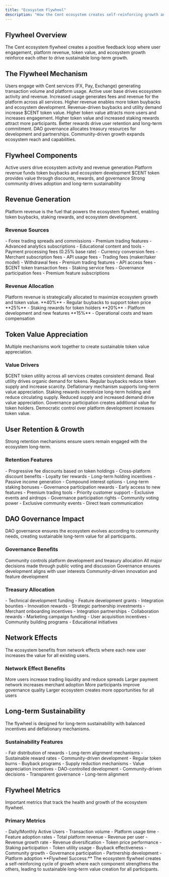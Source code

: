 ```yaml
---
title: "Ecosystem Flywheel"
description: "How the Cent ecosystem creates self-reinforcing growth and value"
---
```


## Flywheel Overview

<Card title="Self-Reinforcing Growth" icon="sync" horizontal>
  The Cent ecosystem flywheel creates a positive feedback loop where user
  engagement, platform revenue, token value, and ecosystem growth reinforce each
  other to drive sustainable long-term growth.
</Card>

## The Flywheel Mechanism

<Steps>
  <Step title="User Engagement">
    Users engage with Cent services (FX, Pay, Exchange) generating transaction
    volume and platform usage.
    <Check>Active user base drives ecosystem activity and revenue.</Check>
  </Step>

  <Step title="Revenue Generation">
    Increased usage generates fees and revenue for the platform across all
    services.
    <Check>
      Higher revenue enables more token buybacks and ecosystem development.
    </Check>
  </Step>

  <Step title="Token Value Appreciation">
    Revenue-driven buybacks and utility demand increase $CENT token value.
    <Check>
      Higher token value attracts more users and increases engagement.
    </Check>
  </Step>

  <Step title="Enhanced Rewards">
    Higher token value and increased staking rewards attract more participants.
    <Check>Better rewards drive user retention and long-term commitment.</Check>
  </Step>

  <Step title="Ecosystem Growth">
    DAO governance allocates treasury resources for development and
    partnerships.
    <Check>
      Community-driven growth expands ecosystem reach and capabilities.
    </Check>
  </Step>
</Steps>

## Flywheel Components

<CardGroup cols={2}>
  <Card title="User Engagement" icon="users">
    Active users drive ecosystem activity and revenue generation
  </Card>
  <Card title="Revenue Growth" icon="chart-bar">
    Platform revenue funds token buybacks and ecosystem development
  </Card>
  <Card title="Token Utility" icon="coins">
    $CENT token provides value through discounts, rewards, and governance
  </Card>
  <Card title="Community Growth" icon="handshake">
    Strong community drives adoption and long-term sustainability
  </Card>
</CardGroup>

## Revenue Generation

<Info>
  Platform revenue is the fuel that powers the ecosystem flywheel, enabling
  token buybacks, staking rewards, and ecosystem development.
</Info>

### Revenue Sources

<AccordionGroup>
  <Accordion title="Cent FX Revenue" icon="chart-bar">
    - Forex trading spreads and commissions - Premium trading features -
    Advanced analytics subscriptions - Educational content and tools
  </Accordion>

  <Accordion title="Cent Pay Revenue" icon="credit-card">
    - Payment processing fees (0.25% base rate) - Currency conversion fees -
    Merchant subscription fees - API usage fees
  </Accordion>

  <Accordion title="CentXchange Revenue" icon="rotate">
    - Trading fees (maker/taker model) - Withdrawal fees - Premium trading
    features - API access fees
  </Accordion>

  <Accordion title="Token Platform Revenue" icon="coins">
    - $CENT token transaction fees - Staking service fees - Governance
    participation fees - Premium feature subscriptions
  </Accordion>
</AccordionGroup>

### Revenue Allocation

<Card title="Revenue Distribution" icon="chart-bar" horizontal>
  Platform revenue is strategically allocated to maximize ecosystem growth and
  token value.
</Card>

<Columns cols={2}>
  <Card title="Token Buybacks" icon="coins">
    **40%** - Regular buybacks to support token price
  </Card>
  <Card title="Staking Rewards" icon="gift">
    **25%** - Staking rewards for token holders
  </Card>
  <Card title="Development" icon="code">
    **20%** - Platform development and new features
  </Card>
  <Card title="Operations" icon="lock">
    **15%** - Operational costs and team compensation
  </Card>
</Columns>

## Token Value Appreciation

<Card title="Value Creation Mechanisms" icon="chart-bar" horizontal>
  Multiple mechanisms work together to create sustainable token value
  appreciation.
</Card>

### Value Drivers

<Steps>
  <Step title="Utility Demand">
    $CENT token utility across all services creates consistent demand.
    <Check>Real utility drives organic demand for tokens.</Check>
  </Step>

  <Step title="Buyback Program">
    Regular buybacks reduce token supply and increase scarcity.
    <Check>Deflationary mechanism supports long-term value appreciation.</Check>
  </Step>

  <Step title="Staking Rewards">
    Staking rewards incentivize long-term holding and reduce circulating supply.
    <Check>Reduced supply and increased demand drive value appreciation.</Check>
  </Step>

  <Step title="Governance Rights">
    Governance participation creates additional value for token holders.
    <Check>
      Democratic control over platform development increases token value.
    </Check>
  </Step>
</Steps>

## User Retention & Growth

<Card title="Retention Mechanisms" icon="users" horizontal>
  Strong retention mechanisms ensure users remain engaged with the ecosystem
  long-term.
</Card>

### Retention Features

<AccordionGroup>
  <Accordion title="Fee Discounts" icon="percent">
    - Progressive fee discounts based on token holdings - Cross-platform
    discount benefits - Loyalty tier rewards - Long-term holding incentives
  </Accordion>

  <Accordion title="Staking Rewards" icon="coins">
    - Passive income generation - Compound interest options - Long-term staking
    bonuses - Governance participation rewards
  </Accordion>

  <Accordion title="Exclusive Features" icon="star">
    - Early access to new features - Premium trading tools - Priority customer
    support - Exclusive events and airdrops
  </Accordion>

  <Accordion title="Community Benefits" icon="handshake">
    - Governance participation rights - Community voting power - Exclusive
    community events - Direct team communication
  </Accordion>
</AccordionGroup>

## DAO Governance Impact

<Info>
  DAO governance ensures the ecosystem evolves according to community needs,
  creating sustainable long-term value for all participants.
</Info>

### Governance Benefits

<CardGroup cols={2}>
  <Card title="Community Control" icon="lock">
    Community controls platform development and treasury allocation
  </Card>
  <Card title="Transparent Decisions" icon="eye">
    All major decisions made through public voting and discussion
  </Card>
  <Card title="Long-term Alignment" icon="bullseye">
    Governance ensures development aligns with user interests
  </Card>
  <Card title="Innovation" icon="lightbulb">
    Community-driven innovation and feature development
  </Card>
</CardGroup>

### Treasury Allocation

<AccordionGroup>
  <Accordion title="Development Grants" icon="code">
    - Technical development funding - Feature development grants - Integration
    bounties - Innovation rewards
  </Accordion>

  <Accordion title="Partnership Funding" icon="handshake">
    - Strategic partnership investments - Merchant onboarding incentives -
    Integration partnerships - Collaboration rewards
  </Accordion>

  <Accordion title="Marketing & Growth" icon="chart-bar">
    - Marketing campaign funding - User acquisition incentives - Community
    building programs - Educational initiatives
  </Accordion>
</AccordionGroup>

## Network Effects

<Card title="Network Effects" icon="diagram-project" horizontal>
  The ecosystem benefits from network effects where each new user increases the
  value for all existing users.
</Card>

### Network Effect Benefits

<Columns cols={2}>
  <Card title="Liquidity Growth" icon="water">
    More users increase trading liquidity and reduce spreads
  </Card>
  <Card title="Payment Network" icon="credit-card">
    Larger payment network increases merchant adoption
  </Card>
  <Card title="Governance Participation" icon="lock">
    More participants improve governance quality
  </Card>
  <Card title="Ecosystem Value" icon="puzzle">
    Larger ecosystem creates more opportunities for all users
  </Card>
</Columns>

## Long-term Sustainability

<Card title="Sustainable Growth Model" icon="leaf" horizontal>
  The flywheel is designed for long-term sustainability with balanced incentives
  and deflationary mechanisms.
</Card>

### Sustainability Features

<AccordionGroup>
  <Accordion title="Balanced Incentives" icon="scale-balanced">
    - Fair distribution of rewards - Long-term alignment mechanisms -
    Sustainable reward rates - Community-driven development
  </Accordion>

  <Accordion title="Deflationary Design" icon="arrow-down">
    - Regular token burns - Buyback programs - Supply reduction mechanisms -
    Value appreciation incentives
  </Accordion>

  <Accordion title="Community Governance" icon="users">
    - DAO-controlled development - Community-driven decisions - Transparent
    governance - Long-term alignment
  </Accordion>
</AccordionGroup>

## Flywheel Metrics

<Card title="Key Performance Indicators" icon="chart-bar" horizontal>
  Important metrics that track the health and growth of the ecosystem flywheel.
</Card>

### Primary Metrics

<CardGroup cols={2}>
  <Card title="User Engagement" icon="users">
    - Daily/Monthly Active Users - Transaction volume - Platform usage time -
    Feature adoption rates
  </Card>
  <Card title="Revenue Growth" icon="Fees">
    - Total platform revenue - Revenue per user - Revenue growth rate - Revenue
    diversification
  </Card>
  <Card title="Token Economics" icon="coins">
    - Token price performance - Staking participation - Token utility usage -
    Buyback effectiveness
  </Card>
  <Card title="Ecosystem Health" icon="heart">
    - Community growth - Governance participation - Partnership development -
    Platform adoption
  </Card>
</CardGroup>

<Note>
  **Flywheel Success:** The ecosystem flywheel creates a self-reinforcing cycle
  of growth where each component strengthens the others, leading to sustainable
  long-term value creation for all participants.
</Note>
